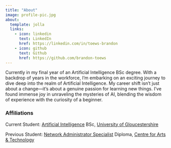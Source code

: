 ```yaml
---
title: "About"
image: profile-pic.jpg
about:
  template: jolla
  links:
    - icon: linkedin
      text: LinkedIn
      href: https://linkedin.com/in/toews-brandon
    - icon: github
      text: Github
      href: https://github.com/brandon-toews
---
```


Currently in my final year of an Artificial Intelligence BSc degree. With a backdrop of years in the workforce, I'm embarking on an exciting journey to dive deep into the realm of Artificial Intelligence. My career shift isn't just about a change---it's about a genuine passion for learning new things. I've found immense joy in unraveling the mysteries of AI, blending the wisdom of experience with the curiosity of a beginner.

### Affiliations

Current Student: [Artificial Intelligence](https://www.glos.ac.uk/courses/course/ari-bsc-artificial-intelligence/) BSc, [University of Gloucestershire](https://www.glos.ac.uk/)

Previous Student: [Network Administrator Specialist](https://digitalartschool.com/programs/network-administrator-specialist) Diploma, [Centre for Arts & Technology](https://digitalartschool.com/)
